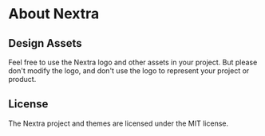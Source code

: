 # About Nextra

## Design Assets

Feel free to use the Nextra logo and other assets in your project. But please
don't modify the logo, and don't use the logo to represent your project or
product.

## License

The Nextra project and themes are licensed under the MIT license.
